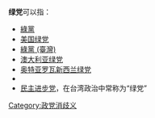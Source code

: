 '''绿党'''可以指：
*[[綠黨|綠黨]]
*[[美国绿党|美国绿党]]
*[[綠黨_(臺灣)|綠黨 (臺灣)]]
*[[澳大利亚绿党|澳大利亚绿党]]
*[[奥特亚罗瓦新西兰绿党|奥特亚罗瓦新西兰绿党]]
*{{link-sk|綠黨 (斯洛伐克)|Strana zelených (Slovensko)}}
*[[民主进步党|民主进步党]]，在台湾政治中常称为“绿党”

{{Disambiguation|cat=二字组织机构消歧义}}

[[Category:政党消歧义|Category:政党消歧义]]